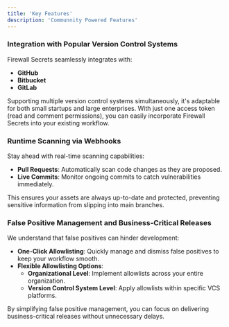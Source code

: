 ```yaml
---
title: 'Key Features'
description: 'Communnity Powered Features'
---
```


### **Integration with Popular Version Control Systems**

Firewall Secrets seamlessly integrates with:

- **GitHub**
- **Bitbucket**
- **GitLab**

Supporting multiple version control systems simultaneously, it's adaptable for both small startups and large enterprises. With just one access token (read and comment permissions), you can easily incorporate Firewall Secrets into your existing workflow.

### **Runtime Scanning via Webhooks**

Stay ahead with real-time scanning capabilities:

- **Pull Requests**: Automatically scan code changes as they are proposed.
- **Live Commits**: Monitor ongoing commits to catch vulnerabilities immediately.

This ensures your assets are always up-to-date and protected, preventing sensitive information from slipping into main branches.

### **False Positive Management and Business-Critical Releases**

We understand that false positives can hinder development:

- **One-Click Allowlisting**: Quickly manage and dismiss false positives to keep your workflow smooth.
- **Flexible Allowlisting Options**:
  - **Organizational Level**: Implement allowlists across your entire organization.
  - **Version Control System Level**: Apply allowlists within specific VCS platforms.

By simplifying false positive management, you can focus on delivering business-critical releases without unnecessary delays.